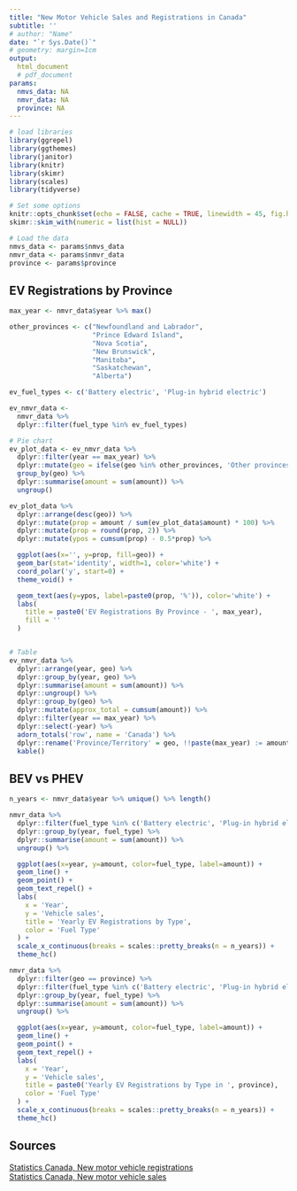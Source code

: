 ```yaml
---
title: "New Motor Vehicle Sales and Registrations in Canada"
subtitle: ''
# author: "Name"
date: "`r Sys.Date()`"
# geometry: margin=1cm
output: 
  html_document
  # pdf_document
params:
  nmvs_data: NA
  nmvr_data: NA
  province: NA
---
```


```r

# load libraries
library(ggrepel)
library(ggthemes)
library(janitor)
library(knitr)
library(skimr)
library(scales)
library(tidyverse)

# Set some options
knitr::opts_chunk$set(echo = FALSE, cache = TRUE, linewidth = 45, fig.height = 6, fig.width = 10, tidy = TRUE)
skimr::skim_with(numeric = list(hist = NULL))

# Load the data
nmvs_data <- params$nmvs_data
nmvr_data <- params$nmvr_data
province <- params$province
```


## EV Registrations by Province

```r
max_year <- nmvr_data$year %>% max()

other_provinces <- c("Newfoundland and Labrador",
                     "Prince Edward Island",
                     "Nova Scotia",
                     "New Brunswick",
                     "Manitoba",
                     "Saskatchewan",
                     "Alberta")

ev_fuel_types <- c('Battery electric', 'Plug-in hybrid electric')

ev_nmvr_data <-
  nmvr_data %>%
  dplyr::filter(fuel_type %in% ev_fuel_types)

# Pie chart
ev_plot_data <- ev_nmvr_data %>%
  dplyr::filter(year == max_year) %>%
  dplyr::mutate(geo = ifelse(geo %in% other_provinces, 'Other provinces', geo)) %>%
  group_by(geo) %>%
  dplyr::summarise(amount = sum(amount)) %>%
  ungroup()

ev_plot_data %>%
  dplyr::arrange(desc(geo)) %>%
  dplyr::mutate(prop = amount / sum(ev_plot_data$amount) * 100) %>%
  dplyr::mutate(prop = round(prop, 2)) %>%
  dplyr::mutate(ypos = cumsum(prop) - 0.5*prop) %>%

  ggplot(aes(x='', y=prop, fill=geo)) +
  geom_bar(stat='identity', width=1, color='white') +
  coord_polar('y', start=0) +
  theme_void() +

  geom_text(aes(y=ypos, label=paste0(prop, '%')), color='white') +
  labs(
    title = paste0('EV Registrations By Province - ', max_year),
    fill = ''
  )


# Table
ev_nmvr_data %>%
  dplyr::arrange(year, geo) %>%
  dplyr::group_by(year, geo) %>%
  dplyr::summarise(amount = sum(amount)) %>%
  dplyr::ungroup() %>%
  dplyr::group_by(geo) %>%
  dplyr::mutate(approx_total = cumsum(amount)) %>%
  dplyr::filter(year == max_year) %>%
  dplyr::select(-year) %>%
  adorn_totals('row', name = 'Canada') %>%
  dplyr::rename('Province/Territory' = geo, !!paste(max_year) := amount, 'Approx. EV Total' = approx_total) %>%
  kable()
```



## BEV vs PHEV

```r
n_years <- nmvr_data$year %>% unique() %>% length()

nmvr_data %>%
  dplyr::filter(fuel_type %in% c('Battery electric', 'Plug-in hybrid electric')) %>%
  dplyr::group_by(year, fuel_type) %>%
  dplyr::summarise(amount = sum(amount)) %>%
  ungroup() %>%

  ggplot(aes(x=year, y=amount, color=fuel_type, label=amount)) +
  geom_line() +
  geom_point() +
  geom_text_repel() +
  labs(
    x = 'Year',
    y = 'Vehicle sales',
    title = 'Yearly EV Registrations by Type',
    color = 'Fuel Type'
  ) +
  scale_x_continuous(breaks = scales::pretty_breaks(n = n_years)) +
  theme_hc()
```


```r
nmvr_data %>% 
  dplyr::filter(geo == province) %>% 
  dplyr::filter(fuel_type %in% c('Battery electric', 'Plug-in hybrid electric')) %>%
  dplyr::group_by(year, fuel_type) %>%
  dplyr::summarise(amount = sum(amount)) %>%
  ungroup() %>%

  ggplot(aes(x=year, y=amount, color=fuel_type, label=amount)) +
  geom_line() +
  geom_point() +
  geom_text_repel() +
  labs(
    x = 'Year',
    y = 'Vehicle sales',
    title = paste0('Yearly EV Registrations by Type in ', province),
    color = 'Fuel Type'
  ) +
  scale_x_continuous(breaks = scales::pretty_breaks(n = n_years)) +
  theme_hc()
```





## Sources

[Statistics Canada, New motor vehicle registrations](https://www150.statcan.gc.ca/t1/tbl1/en/tv.action?pid=2010002101)  
[Statistics Canada, New motor vehicle sales](https://www150.statcan.gc.ca/t1/tbl1/en/tv.action?pid=2010000101)

















